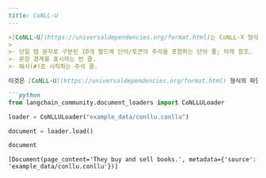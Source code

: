 ```markdown
---
title: CoNLL-U
---

>[CoNLL-U](https://universaldependencies.org/format.html)는 CoNLL-X 형식의 개정 버전입니다. 주석은 일반 텍스트 파일(UTF-8, NFC로 정규화, 줄 바꿈 문자로 LF만 사용, 파일 끝에 LF 문자 포함)에 세 가지 유형의 줄로 인코딩됩니다:
>
>- 단일 탭 문자로 구분된 10개 필드에 단어/토큰의 주석을 포함하는 단어 줄; 아래 참조.
>- 문장 경계를 표시하는 빈 줄.
>- 해시(#)로 시작하는 주석 줄.

이것은 [CoNLL-U](https://universaldependencies.org/format.html) 형식의 파일을 로드하는 방법의 예시입니다. 전체 파일은 하나의 문서로 처리됩니다. 예제 데이터(`conllu.conllu`)는 표준 UD/CoNLL-U 예제 중 하나를 기반으로 합니다.

```python
from langchain_community.document_loaders import CoNLLULoader
```

```python
loader = CoNLLULoader("example_data/conllu.conllu")
```

```python
document = loader.load()
```

```python
document
```

```output
[Document(page_content='They buy and sell books.', metadata={'source': 'example_data/conllu.conllu'})]
```
```